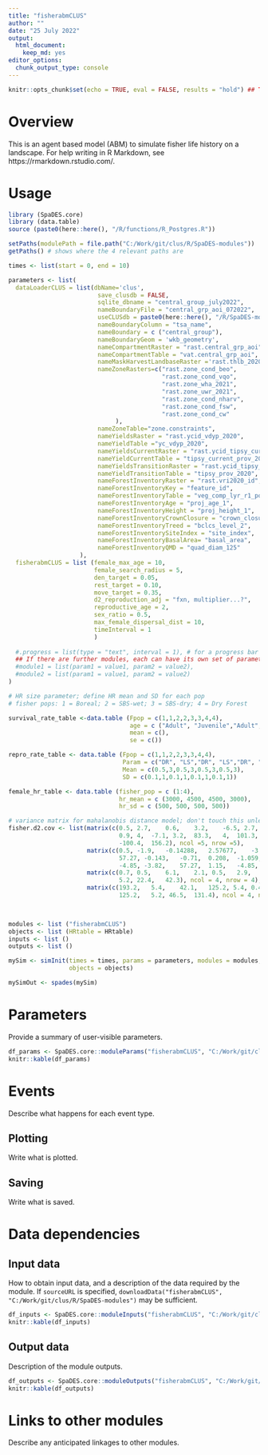 ```yaml
---
title: "fisherabmCLUS"
author: ""
date: "25 July 2022"
output:
  html_document:
    keep_md: yes
editor_options:
  chunk_output_type: console
---
```


```r
knitr::opts_chunk$set(echo = TRUE, eval = FALSE, results = "hold") ## TODO: use 'eval = TRUE'
```

# Overview

This is an agent based model (ABM) to simulate fisher life history on a landscape. 
For help writing in R Markdown, see https://rmarkdown.rstudio.com/.

# Usage

```r
library (SpaDES.core)
library (data.table)
source (paste0(here::here(), "/R/functions/R_Postgres.R"))

setPaths(modulePath = file.path("C:/Work/git/clus/R/SpaDES-modules"))
getPaths() # shows where the 4 relevant paths are

times <- list(start = 0, end = 10)

parameters <- list(
  dataLoaderCLUS = list(dbName='clus',
                         save_clusdb = FALSE,
                         sqlite_dbname = "central_group_july2022", 
                         nameBoundaryFile = "central_grp_aoi_072022",
                         useCLUSdb = paste0(here::here(), "/R/SpaDES-modules/fisherabmCLUS/test.sqlite"),
                         nameBoundaryColumn = "tsa_name", 
                         nameBoundary = c ("central_group"), 
                         nameBoundaryGeom = 'wkb_geometry',
                         nameCompartmentRaster = "rast.central_grp_aoi",
                         nameCompartmentTable = "vat.central_grp_aoi",
                         nameMaskHarvestLandbaseRaster ='rast.thlb_2020', 
                         nameZoneRasters=c("rast.zone_cond_beo", 
                                           "rast.zone_cond_vqo", 
                                           "rast.zone_wha_2021", 
                                           "rast.zone_uwr_2021",  
                                           "rast.zone_cond_nharv", 
                                           "rast.zone_cond_fsw", 
                                           "rast.zone_cond_cw"
                              ),
                         nameZoneTable="zone.constraints", 
                         nameYieldsRaster = "rast.ycid_vdyp_2020",
                         nameYieldTable ="yc_vdyp_2020",
                         nameYieldsCurrentRaster = "rast.ycid_tipsy_current_2020",
                         nameYieldCurrentTable = "tipsy_current_prov_2020",
                         nameYieldsTransitionRaster = "rast.ycid_tipsy_prov_2020", 
                         nameYieldTransitionTable = "tipsy_prov_2020", 
                         nameForestInventoryRaster = "rast.vri2020_id", 
                         nameForestInventoryKey = "feature_id",                     
                         nameForestInventoryTable = "veg_comp_lyr_r1_poly2020",
                         nameForestInventoryAge = "proj_age_1",  
                         nameForestInventoryHeight = "proj_height_1",
                         nameForestInventoryCrownClosure = "crown_closure",
                         nameForestInventoryTreed = "bclcs_level_2",
                         nameForestInventorySiteIndex = "site_index",
                         nameForestInventoryBasalArea= "basal_area",
                         nameForestInventoryQMD = "quad_diam_125"
                    ),
  fisherabmCLUS = list (female_max_age = 10,
                        female_search_radius = 5,
                        den_target = 0.05, 
                        rest_target = 0.10,
                        move_target = 0.35,
                        d2_reproduction_adj = "fxn, multiplier...?",
                        reproductive_age = 2,
                        sex_ratio = 0.5,
                        max_female_dispersal_dist = 10,
                        timeInterval = 1
                        )
    
  #.progress = list(type = "text", interval = 1), # for a progress bar
  ## If there are further modules, each can have its own set of parameters:
  #module1 = list(param1 = value1, param2 = value2),
  #module2 = list(param1 = value1, param2 = value2)
)

# HR size parameter; define HR mean and SD for each pop
# fisher pops: 1 = Boreal; 2 = SBS-wet; 3 = SBS-dry; 4 = Dry Forest

survival_rate_table <-data.table (Fpop = c(1,1,2,2,3,3,4,4),
                                  age = c ("Adult", "Juvenile","Adult", "Juvenile","Adult", "Juvenile","Adult", "Juvenile"),
                                  mean = c(),
                                  se = c())

repro_rate_table <- data.table (Fpop = c(1,1,2,2,3,3,4,4),
                                Param = c("DR", "LS","DR", "LS","DR", "LS","DR", "LS"),
                                Mean = c(0.5,3,0.5,3,0.5,3,0.5,3),
                                SD = c(0.1,1,0.1,1,0.1,1,0.1,1))

female_hr_table <- data.table (fisher_pop = c (1:4), 
                               hr_mean = c (3000, 4500, 4500, 3000),
                               hr_sd = c (500, 500, 500, 500))

# variance matrix for mahalanobis distance model; don't touch this unless d2 model updated
fisher.d2.cov <- list(matrix(c(0.5,	2.7,	0.6,	3.2,	-6.5, 2.7,	82.7,	4.9,	83.3,	-75.8, 0.6,	4.9,	
                               0.9,	4,	-7.1, 3.2,	83.3,	4,	101.3,	-100.4, -6.5,	-75.8,	-7.1,	
                               -100.4,	156.2), ncol =5, nrow =5),
                      matrix(c(0.5,	-1.9,	-0.14288,	2.57677,	-3.82, -1.908,	96.76,	-0.71,	-2.669,
                               57.27, -0.143,	-0.71,	0.208,	-1.059,	1.15, 2.57,	-2.6,	-1.059,	56.29,
                               -4.85, -3.82,	57.27,	1.15,	-4.85,	77.337), ncol =5, nrow =5),
                      matrix(c(0.7,	0.5,	6.1,	2.1, 0.5,	2.9,	4.0,	5.2, 6.1,	4.0,	62.6,	22.4, 2.1,
                               5.2,	22.4,	42.3), ncol = 4, nrow = 4),
                      matrix(c(193.2,	5.4,	42.1,	125.2, 5.4,	0.4,	2.,	5.2, 42.1,	2.9,	36.0,	46.5,
                               125.2,	5.2, 46.5,	131.4), ncol = 4, nrow = 4))
  


modules <- list ("fisherabmCLUS")
objects <- list (HRtable = HRtable)
inputs <- list ()
outputs <- list ()

mySim <- simInit(times = times, params = parameters, modules = modules,
                 objects = objects)

mySimOut <- spades(mySim)
```

# Parameters

Provide a summary of user-visible parameters.

```r
df_params <- SpaDES.core::moduleParams("fisherabmCLUS", "C:/Work/git/clus/R/SpaDES-modules")
knitr::kable(df_params)
```

# Events

Describe what happens for each event type.

## Plotting

Write what is plotted.

## Saving

Write what is saved.

# Data dependencies

## Input data

How to obtain input data, and a description of the data required by the module.
If `sourceURL` is specified, `downloadData("fisherabmCLUS", "C:/Work/git/clus/R/SpaDES-modules")` may be sufficient.

```r
df_inputs <- SpaDES.core::moduleInputs("fisherabmCLUS", "C:/Work/git/clus/R/SpaDES-modules")
knitr::kable(df_inputs)
```

## Output data

Description of the module outputs.

```r
df_outputs <- SpaDES.core::moduleOutputs("fisherabmCLUS", "C:/Work/git/clus/R/SpaDES-modules")
knitr::kable(df_outputs)
```

# Links to other modules

Describe any anticipated linkages to other modules.
